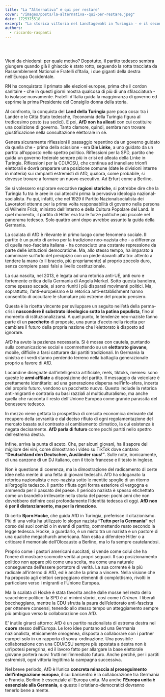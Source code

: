 ```yaml
---
title: "La “Alternativa” è qui per restare"
cover: "/images/posts/la-alternativa--qui-per-restare.jpeg"
date: 1725375518
excerpt: "La storica vittoria nel Landtagswahl in Turingia - e il secondo posto in Sassonia - proiettano Alternative Für Deutschland alla ribalta della politica europea."
authors:
  - riccardo-raspanti
---
```


﻿

## 

Vieni da chiedersi: per quale motivo? Dopotutto, il partito tedesco sembra giungere quando già il ghiaccio è stato rotto, seguendo la rotta tracciata da Rassemblement National e Fratelli d’Italia, i due giganti della destra nell’Europa Occidentale. 

RN ha conquistato il primato alle elezioni europee, prima che il cordon sanitaire - che in questi giorni mostra qualcosa di più di una sfilacciatura - lo isolasse nuovamente. Fratelli d’Italia guida la maggioranza di governo ed esprime la prima Presidente del Consiglio donna della storia.

Al confronto, la conquista del **Land della Turingia** pare poca cosa: tra i Landër e le Città Stato tedesche, l’economia della Turingia figura al tredicesimo posto (su sedici). E poi, **AfD non ha alleati** con cui costituire una coalizione di governo. Tanto clamore, quindi, sembra non trovare giustificazione nella consultazione elettorale in sé. 

Genera sicuramente riflessioni il passaggio repentino da un governo guidato da quella che - prima della scissione - era **Die Linke**, a uno guidato da un partito all’opposto nello spettro politico. Riflessioni per la SPD, partito che guida un governo federale sempre più in crisi ed alleata della Linke in Turingia. Riflessioni per la CDU/CSU, che continua ad inanellare trionfi elettorali e dovrà preparare una posizione comune (date le divisioni interne in materia) sui rampanti estremisti di AfD, qualora, come probabile, si dovesse trovare a formare un nuovo esecutivo. Ad Erfurt come a Berlino.

Se si volessero esplorare evocative **ragioni storiche**, si potrebbe dire che la Turingia fu tra le aree in cui attecchì prima la pervasiva ideologia nazional-socialista. Fu qui, infatti, che nel 1929 il Partito Nazionalsocialista dei Lavoratori ottenne per la prima volta responsabilità di governo nella persona di Wilhelm Frick, ministro dell’Interno e della Cultura Popolare del Land. 
In quel momento, il partito di Hitler era tra le forze politiche più piccole nel panorama tedesco. Solo quattro anni dopo avrebbe assunto la guida della Germania. 

La scalata di AfD è rilevante in primo luogo come fenomeno sociale. Il partito è un punto di arrivo per la tradizione neo-nazista che - a differenza di quella neo-fascista italiana - ha conosciuto una costante repressione da parte delle istituzioni democratiche. Ma, allo stesso tempo, ha imparato a camminare sull’orlo del precipizio con un piede davanti all’altro: attento a tendere la mano (o il braccio, più propriamente) al proprio zoccolo duro, senza compiere passi falsi a livello costituzionale.

La sua nascita, nel 2013, è legata ad una retorica anti-UE, anti euro e fortemente critica della Germania di Angela Merkel. Sotto questa bandiera, come spesso accade, si sono riuniti i più disparati movimenti politici. 
Ma, soprattutto, l’anti-europeismo e la retorica anti-establishment hanno consentito di occultare le sfumature più estreme del proprio pensiero. 

Questa è la ricetta vincente per sviluppare un seguito nell’età della perma-crisi: **nascondere il substrato ideologico sotto la patina populista**, fino al momento di istituzionalizzarsi. A quel punto, le tendenze neo-naziste fanno parte di un **pacchetto** di proposte, una punta d’aceto nella ricetta per cambiare il futuro della propria nazione che l’elettorato è disposto ad ignorare.

AfD ha avuto la pazienza necessaria. Si è mossa con cautela, puntando sulla comunicazione social e scommettendo su un **elettorato giovane**, mobile, difficile a farsi catturare dai partiti tradizionali. In Germania la sinistra e i verdi stanno perdendo terreno nella battaglia generazionale proprio a favore di AfD. 

Locandine disegnate dall’intelligenza artificiale, reels, tiktoks, memes: sono queste le **armi affilate** a disposizione del partito. Il messaggio da veicolare è prettamente identitario: ad una generazione dispersa nell’info-sfera, incerta del proprio futuro, vendono un pacchetto nuovo. Questo include la retorica anti-migranti e contraria su basi razziali al multiculturalismo, ma anche quella che racconta il resto dell’Unione Europea come grande parassita del benessere tedesco. 

In mezzo viene gettata la prospettiva di crescita economica derivante dal recupero della sovranità e dal deciso rifiuto di ogni regolamentazione del mercato basata sul contrasto al cambiamento climatico, la cui esistenza è negata decisamente. **AfD parla di futuro** come pochi partiti nello spettro dell’estrema destra.

Infine, arriva la punta di aceto. Che, per alcuni giovani, ha il sapore del migliore dei vini, come dimostrano i video su TikTok dove cantano **“Deutschland den Deutschen, Ausländer raus!”**. Sulle note, ironicamente, di una canzone di un DJ italiano, con il titolo francese e il testo in inglese. 

Non è questione di coerenza, ma la dimostrazione del radicamento di certe idee nella mente di una fetta di giovani tedeschi. AfD ha sdoganato la retorica nazionalista e neo-nazista sotto le mentite spoglie di un ritorno all’orgoglio tedesco. Il partito rifiuta ogni forma esteriore di vergogna e ammenda per il passato del paese. Il periodo nazista è spesso etichettato come un brandello irrilevante nella storia del paese: pochi anni che non dovrebbero definire così profondamente l’identità tedesca di oggi. 
**AfD non è per il distanziamento, ma per la rimozione**. 

Di certo **Bjorn Hocke**, che guida AfD in Turingia, preferisce il citazionismo. Più di una volta ha utilizzato lo slogan nazista **“Tutto per la Germania”** nel corso dei suoi comizi o in eventi di partito, commettendo reato secondo la legge tedesca. Hocke, a guardarlo, è un misto tra un nazista e un pastore di una qualche megachurch americana. Non esita a difendere Hitler o a criticare il memoriale dell’Olocausto a Berlino, ma lo fa sempre cautelandosi. 

Proprio come i pastori americani succitati, si vende come colui che ha l’onere di mostrare scomode verità ai propri seguaci. Il suo posizionamento politico non appare più come una scelta, ma come una naturale conseguenza dell’essere portatore di verità. 
La sua corrente è la più radicale all’interno di AfD, ed è anche la prima a vincere. Nella visione che ha proposto agli elettori serpeggiano elementi di complottismo, rivolti in particolare verso i migranti e l’Unione Europea. 

Ma la scalata di Hocke è stata favorita anche dalle mosse nel resto dello scacchiere politico: la SPD è ai minimi storici, così come i *Grünen*. I liberali boccheggiano, mentre la CDU sfrutta la paura dell’elettorato anti-fascista per ottenere consensi, tenendo allo stesso tempo un atteggiamento sempre più ambiguo verso la collaborazione con AfD.

E’ inutile girarci attorno: AfD è un partito nazionalista di estrema destra nel **cuore** stesso dell’Europa. Le loro idee puntano ad una Germania nazionalista, etnicamente omogenea, disposta a collaborare con i partner europei solo in un rapporto di sovra-ordinazione. 
Una possibile collaborazione con una CDU/CSU sempre più spostata a destra non è un’ipotesi peregrina, ed il lavoro fatto per allargare la base elettorale giovane porterà nuovi frutti nell’immediato futuro. Anche perché, per i partiti estremisti, ogni vittoria legittima la campagna successiva.

Nel breve periodo, AfD è l’unica **concreta minaccia al proseguimento dell’integrazione europea**, il cui baricentro è la collaborazione tra Germania e Francia. Berlino è essenziale all’Europa unita. Ma anche **l’Europa unita è essenziale alla Germania**, e questo i cristiano-democratici dovranno tenerlo bene a mente.


